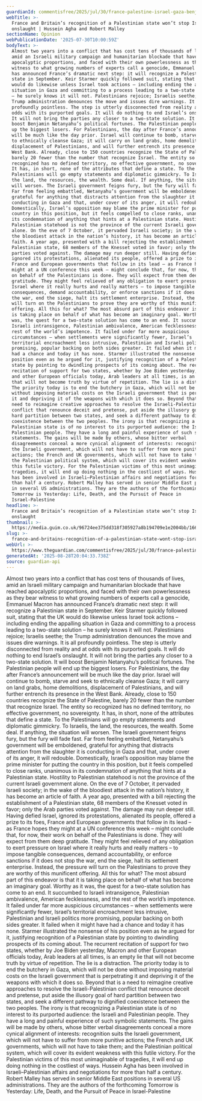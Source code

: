 ```yaml
---
guardianId: commentisfree/2025/jul/30/france-palestine-israel-gaza-benjamin-netanyahu
webTitle: >-
  France and Britain’s recognition of a Palestinian state won’t stop Israel’s
  onslaught | Hussein Agha and Robert Malley
sectionName: Opinion
webPublicationDate: '2025-07-30T10:00:59Z'
bodyText: >-
  Almost two years into a conflict that has cost tens of thousands of lives,
  amid an Israeli military campaign and humanitarian blockade that have reached
  apocalyptic proportions, and faced with their own powerlessness as they bear
  witness to what growing numbers of experts call a genocide, Emmanuel Macron
  has announced France’s dramatic next step: it will recognize a Palestinian
  state in September. Keir Starmer quickly followed suit, stating that the UK
  would do likewise unless Israel took actions – including ending the appalling
  situation in Gaza and committing to a process leading to a two-state solution
  – he surely knows it will not. Palestinians rejoice; Israelis seethe; the
  Trump administration denounces the move and issues dire warnings. It is all
  profoundly pointless. The step is utterly disconnected from reality and at
  odds with its purported goals. It will do nothing to end Israel’s onslaught.
  It will not bring the parties any closer to a two-state solution. It will
  boost Benjamin Netanyahu’s political fortunes. The Palestinian people will end
  up the biggest losers. For Palestinians, the day after France’s announcement
  will be much like the day prior. Israel will continue to bomb, starve and seek
  to ethnically cleanse Gaza; it will carry on land grabs, home demolitions,
  displacement of Palestinians, and will further entrench its presence in the
  West Bank. Already, close to 150 countries recognize the State of Palestine,
  barely 20 fewer than the number that recognize Israel. The entity so
  recognized has no defined territory, no effective government, no sovereignty.
  It has, in short, none of the attributes that define a state. To the
  Palestinians will go empty statements and diplomatic gimmickry. To Israelis,
  the land, the resources, the wealth. Some deal. If anything, the situation
  will worsen. The Israeli government feigns fury, but the fury will fade fast.
  Far from feeling embattled, Netanyahu’s government will be emboldened,
  grateful for anything that distracts attention from the slaughter it is
  conducting in Gaza and that, under cover of its anger, it will redouble.
  Domestically, Israel’s opposition may blame the prime minister for putting the
  country in this position, but it feels compelled to close ranks, unanimous in
  its condemnation of anything that hints at a Palestinian state. Hostility to
  Palestinian statehood is not the province of the current Israeli government
  alone. On the eve of 7 October, it pervaded Israeli society; in the wake of
  the bloodiest attack in the nation’s history, it has become an article of
  faith. A year ago, presented with a bill rejecting the establishment of a
  Palestinian state, 68 members of the Knesset voted in favor; only the Arab
  parties voted against. The damage may run deeper still. Having defied Israel,
  ignored its protestations, alienated its people, offered a prize to its foes,
  France and European governments that follow in its lead – as France hopes they
  might at a UN conference this week – might conclude that, for now, their work
  on behalf of the Palestinians is done. They will expect from them deep
  gratitude. They might feel relieved of any obligation to exert pressure on
  Israel where it really hurts and really matters – to impose tangible
  consequences, demand accountability, or enforce sanctions if it does not stop
  the war, end the siege, halt its settlement enterprise. Instead, the pressure
  will turn on the Palestinians to prove they are worthy of this munificent
  offering. All this for what? The most absurd part of this endeavor is that it
  is taking place on behalf of what has become an imaginary goal. Worthy as it
  was, the quest for a two-state solution has come to an end. It succumbed to
  Israeli intransigence, Palestinian ambivalence, American fecklessness, and the
  rest of the world’s impotence. It failed under far more auspicious
  circumstances – when settlements were significantly fewer, Israel’s
  territorial encroachment less intrusive, Palestinian and Israeli politics more
  promising, popular backing on both sides greater. It failed when it might have
  had a chance and today it has none. Starmer illustrated the nonsense of his
  position even as he argued for it, justifying recognition of a Palestinian
  state by pointing to dwindling prospects of its coming about. The recurrent
  recitation of support for two states, whether by Joe Biden yesterday, Macron
  and other European officials today, Arab leaders at all times, is an empty lie
  that will not become truth by virtue of repetition. The lie is a distraction.
  The priority today is to end the butchery in Gaza, which will not be done
  without imposing material costs on the Israeli government that is perpetrating
  it and depriving it of the weapons with which it does so. Beyond that is a
  need to reimagine creative approaches to resolve the Israeli-Palestinian
  conflict that renounce deceit and pretense, put aside the illusory goal of
  hard partition between two states, and seek a different pathway to dignified
  coexistence between the two peoples. The irony is that recognizing a
  Palestinian state is of no interest to its purported audience: the Israeli and
  Palestinian people. They have a long and painful experience of such symbolic
  statements. The gains will be made by others, whose bitter verbal
  disagreements conceal a more cynical alignment of interests: recognition suits
  the Israeli government, which will not have to suffer from more punitive
  actions; the French and UK governments, which will not have to take them; and
  the Palestinian political system, which will cover its evident weakness with
  this futile victory. For the Palestinian victims of this most unimaginable of
  tragedies, it will end up doing nothing in the costliest of ways. Hussein Agha
  has been involved in Israeli–Palestinian affairs and negotiations for more
  than half a century. Robert Malley has served in senior Middle East positions
  in several US administrations. They are the authors of the forthcoming
  Tomorrow is Yesterday: Life, Death, and the Pursuit of Peace in
  Israel-Palestine
headline: >-
  France and Britain’s recognition of a Palestinian state won’t stop Israel’s
  onslaught
thumbnail: >-
  https://media.guim.co.uk/96724ee375dd318f305927a8b194709e1e2004bb/1660_503_4532_3625/500.jpg
slug: >-
  france-and-britains-recognition-of-a-palestinian-state-wont-stop-israels-onslaught-or-hussein-agha-and-robert-malley
webUrl: >-
  https://www.theguardian.com/commentisfree/2025/jul/30/france-palestine-israel-gaza-benjamin-netanyahu
generatedAt: '2025-08-28T20:04:33.738Z'
source: guardian-api
---
```

Almost two years into a conflict that has cost tens of thousands of lives, amid an Israeli military campaign and humanitarian blockade that have reached apocalyptic proportions, and faced with their own powerlessness as they bear witness to what growing numbers of experts call a genocide, Emmanuel Macron has announced France’s dramatic next step: it will recognize a Palestinian state in September. Keir Starmer quickly followed suit, stating that the UK would do likewise unless Israel took actions – including ending the appalling situation in Gaza and committing to a process leading to a two-state solution – he surely knows it will not. Palestinians rejoice; Israelis seethe; the Trump administration denounces the move and issues dire warnings. It is all profoundly pointless. The step is utterly disconnected from reality and at odds with its purported goals. It will do nothing to end Israel’s onslaught. It will not bring the parties any closer to a two-state solution. It will boost Benjamin Netanyahu’s political fortunes. The Palestinian people will end up the biggest losers. For Palestinians, the day after France’s announcement will be much like the day prior. Israel will continue to bomb, starve and seek to ethnically cleanse Gaza; it will carry on land grabs, home demolitions, displacement of Palestinians, and will further entrench its presence in the West Bank. Already, close to 150 countries recognize the State of Palestine, barely 20 fewer than the number that recognize Israel. The entity so recognized has no defined territory, no effective government, no sovereignty. It has, in short, none of the attributes that define a state. To the Palestinians will go empty statements and diplomatic gimmickry. To Israelis, the land, the resources, the wealth. Some deal. If anything, the situation will worsen. The Israeli government feigns fury, but the fury will fade fast. Far from feeling embattled, Netanyahu’s government will be emboldened, grateful for anything that distracts attention from the slaughter it is conducting in Gaza and that, under cover of its anger, it will redouble. Domestically, Israel’s opposition may blame the prime minister for putting the country in this position, but it feels compelled to close ranks, unanimous in its condemnation of anything that hints at a Palestinian state. Hostility to Palestinian statehood is not the province of the current Israeli government alone. On the eve of 7 October, it pervaded Israeli society; in the wake of the bloodiest attack in the nation’s history, it has become an article of faith. A year ago, presented with a bill rejecting the establishment of a Palestinian state, 68 members of the Knesset voted in favor; only the Arab parties voted against. The damage may run deeper still. Having defied Israel, ignored its protestations, alienated its people, offered a prize to its foes, France and European governments that follow in its lead – as France hopes they might at a UN conference this week – might conclude that, for now, their work on behalf of the Palestinians is done. They will expect from them deep gratitude. They might feel relieved of any obligation to exert pressure on Israel where it really hurts and really matters – to impose tangible consequences, demand accountability, or enforce sanctions if it does not stop the war, end the siege, halt its settlement enterprise. Instead, the pressure will turn on the Palestinians to prove they are worthy of this munificent offering. All this for what? The most absurd part of this endeavor is that it is taking place on behalf of what has become an imaginary goal. Worthy as it was, the quest for a two-state solution has come to an end. It succumbed to Israeli intransigence, Palestinian ambivalence, American fecklessness, and the rest of the world’s impotence. It failed under far more auspicious circumstances – when settlements were significantly fewer, Israel’s territorial encroachment less intrusive, Palestinian and Israeli politics more promising, popular backing on both sides greater. It failed when it might have had a chance and today it has none. Starmer illustrated the nonsense of his position even as he argued for it, justifying recognition of a Palestinian state by pointing to dwindling prospects of its coming about. The recurrent recitation of support for two states, whether by Joe Biden yesterday, Macron and other European officials today, Arab leaders at all times, is an empty lie that will not become truth by virtue of repetition. The lie is a distraction. The priority today is to end the butchery in Gaza, which will not be done without imposing material costs on the Israeli government that is perpetrating it and depriving it of the weapons with which it does so. Beyond that is a need to reimagine creative approaches to resolve the Israeli-Palestinian conflict that renounce deceit and pretense, put aside the illusory goal of hard partition between two states, and seek a different pathway to dignified coexistence between the two peoples. The irony is that recognizing a Palestinian state is of no interest to its purported audience: the Israeli and Palestinian people. They have a long and painful experience of such symbolic statements. The gains will be made by others, whose bitter verbal disagreements conceal a more cynical alignment of interests: recognition suits the Israeli government, which will not have to suffer from more punitive actions; the French and UK governments, which will not have to take them; and the Palestinian political system, which will cover its evident weakness with this futile victory. For the Palestinian victims of this most unimaginable of tragedies, it will end up doing nothing in the costliest of ways. Hussein Agha has been involved in Israeli–Palestinian affairs and negotiations for more than half a century. Robert Malley has served in senior Middle East positions in several US administrations. They are the authors of the forthcoming Tomorrow is Yesterday: Life, Death, and the Pursuit of Peace in Israel-Palestine
